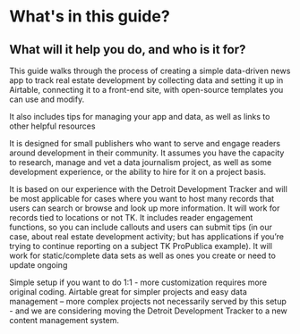 
# What's in this guide?

## What will it help you do, and who is it for?

This guide walks through the process of creating a simple data-driven news app to track real estate development by collecting data and setting it up in Airtable, connecting it to a front-end site, with open-source templates you can use and modify. 

It also includes tips for managing your app and data, as well as links to other helpful resources

It is designed for small publishers who want to serve and engage readers around development in their community. It assumes you have the capacity to research, manage and vet a data journalism project, as well as some development experience, or the ability to hire for it on a project basis. 

It is based on our experience with the Detroit Development Tracker and will be most applicable for cases where you want to host many records that users can search or browse and look up more information. It will work for records tied to locations or not TK. It includes reader engagement functions, so you can include callouts and users can submit tips (in our case, about real estate development activity; but has applications if you’re trying to continue reporting on a subject TK ProPublica example). It will work for static/complete data sets as well as ones you create or need to update ongoing 

Simple setup if you want to do 1:1  - more customization requires more original coding. Airtable great for simpler projects and easy data management – more complex projects not necessarily served by this setup - and we are considering moving the Detroit Development Tracker to a new content management system.

<TableOfContents index={0} />